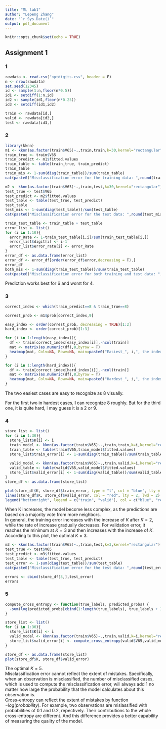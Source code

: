 ---
title: "ML lab1"
author: "Lepeng Zhang"
date: "`r Sys.Date()`"
output: pdf_document
---

```{r setup, include=FALSE}
knitr::opts_chunk$set(echo = TRUE)
```

## Assignment 1  
### 1
```{r}
rawdata <- read.csv("optdigits.csv", header = F)
n <- nrow(rawdata)
set.seed(12345)
id <- sample(1:n,floor(n*0.5))
id1 <- setdiff(1:n,id)
id2 <- sample(id1,floor(n*0.25))
id3 <- setdiff(id1,id2)

train <- rawdata[id,]
valid <- rawdata[id2,]
test <- rawdata[id3,]
```
### 2
```{r}
library(kknn)
m1 <- kknn(as.factor(train$V65)~.,train,train,k=30,kernel="rectangular")
train_true <- train$V65
train_predict <- m1$fitted.values
train_table <- table(train_true, train_predict)
train_table
train_mis <- 1-sum(diag(train_table))/sum(train_table)
cat(paste0("Misclassification error for the training data: ",round(train_mis*100,3),"%"))

m2 <- kknn(as.factor(train$V65)~.,train,test,k=30,kernel="rectangular")
test_true <- test$V65
test_predict <- m2$fitted.values
test_table <- table(test_true, test_predict)
test_table
test_mis <- 1-sum(diag(test_table))/sum(test_table)
cat(paste0("Misclassification error for the test data: ",round(test_mis*100,3),"%"))

train_test_table <- train_table + test_table
error_list <- list()
for (i in 1:10){
  error_Rate <- 1-train_test_table[i,i]/sum(train_test_table[i,])
  error_list$digit[i] <- i-1
  error_list$error_rate[i] <- error_Rate
}
error_df <- as.data.frame(error_list)
error_df <- error_df[order(error_df$error,decreasing = T),]
error_df
both_mis <- 1-sum(diag(train_test_table))/sum(train_test_table)
cat(paste0("Misclassification error for both training and test data: ",round(both_mis*100,3),"%"))
```

Prediction works best for 6 and worst for 4. 

### 3
```{r}
correct_index <- which(train_predict==8 & train_true==8)

correst_prob <- m1$prob[correct_index,9]

easy_index <- order(correst_prob, decreasing = TRUE)[1:2]
hard_index <- order(correst_prob)[1:3]

for (i in 1:length(easy_index)){
  df <- train[correct_index[easy_index[i]],-ncol(train)]
  mat <- matrix(as.numeric(df),8,byrow = T)
  heatmap(mat, Colv=NA, Rowv=NA, main=paste0("Easiest_", i,", the index in origin data: ",rownames(df)))
}

for (i in 1:length(hard_index)){
  df <- train[correct_index[hard_index[i]],-ncol(train)]
  mat <- matrix(as.numeric(df),8,byrow = T)
  heatmap(mat, Colv=NA, Rowv=NA, main=paste0("Hardest_", i,", the index in origin data: ",rownames(df)))
}
```
The two easiest cases are easy to recognize as 8 visually. 

For the first two in hardest cases, I can recognize 8 roughly. But for the third one, it is quite hard, I may guess it is a 2 or 9.

### 4
```{r}
store_list <- list()
for (i in 1:30){
  store_list$K[i] <- i
  train_model <- kknn(as.factor(train$V65)~.,train,train,k=i,kernel="rectangular")
  train_table <- table(train$V65,train_model$fitted.values)
  store_list$train_error[i] <- 1-sum(diag(train_table))/sum(train_table)
  
  valid_model <- kknn(as.factor(train$V65)~.,train,valid,k=i,kernel="rectangular")
  valid_table <- table(valid$V65,valid_model$fitted.values)
  store_list$valid_error[i] <- 1-sum(diag(valid_table))/sum(valid_table)
}
store_df <- as.data.frame(store_list)
```


```{r}
plot(store_df$K, store_df$train_error, type = "l", col = "blue", lty = 1, lwd = 2, ylim = range(c(store_df$train_error, store_df$valid_error)), xlab = "K_value", ylab = "Misclassification error")
lines(store_df$K, store_df$valid_error, col = "red", lty = 2, lwd = 2)
legend("bottomright", legend = c("train", "valid"), col = c("blue", "red"), lty = 1:2, lwd = 2)
```
When K increases, the model become less complex, as the predictions are based on a majority vote from more neighbors.  
In general, the training error increases with the increase of $K$ after $K = 2$, while the rate of increase gradually decreases. For validation error, it reaches the minimum at $K = 3$ and then increases with the increase of $K$.  
According to this plot, the optimal $K = 3$.  

```{r}
m3 <- kknn(as.factor(train$V65)~.,train,test,k=3,kernel="rectangular")
test_true <- test$V65
test_predict <- m3$fitted.values
test_table <- table(test_true, test_predict)
test_error <- 1-sum(diag(test_table))/sum(test_table)
cat(paste0("Misclassification error for the test data: ",round(test_error*100,3),"%"))

errors <- cbind(store_df[3,],test_error)
errors
```

### 5
```{r}
compute_cross_entropy <- function(true_labels, predicted_probs) {
  -sum(log(predicted_probs[cbind(1:length(true_labels), true_labels + 1)] + 1e-15))
}

store_list <- list()
for (i in 1:30){
  store_list$K[i] <- i
  valid_model <- kknn(as.factor(train$V65)~.,train,valid,k=i,kernel="rectangular")
  store_list$valid_error[i] <- compute_cross_entropy(valid$V65,valid_model$prob)
}

store_df <- as.data.frame(store_list)
plot(store_df$K, store_df$valid_error)
```
The optimal $K = 5$.  
Misclassification error cannot reflect the extent of mistakes. Specifically, when an observation is misclassified, the number of misclassified cases, which is used to compute the misclassification error, will always add 1 no matter how large the probability that the model calculates about this observation is.  
Cross-entropy can reflect the extent of mistakes by function $-log(probability)$. For example, two observations are mislassified with probabilities of 0.1 and 0.2, repectively. Their contributions to the whole cross-entropy are different. And this difference provides a better capability of measuring the quality of the model.



